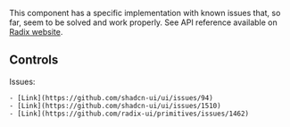 
<Meta of={NavigationMenuStories} />

<Title>NavigationMenu example</Title>

This component has a specific implementation with known issues that, so far, seem
to be solved and work properly. See API reference available on [Radix website](https://www.radix-ui.com/primitives/docs/components/navigation-menu#api-reference).

<Primary />

## Controls

<Controls />
Issues:

    - [Link](https://github.com/shadcn-ui/ui/issues/94)
    - [Link](https://github.com/shadcn-ui/ui/issues/1510)
    - [Link](https://github.com/radix-ui/primitives/issues/1462)
